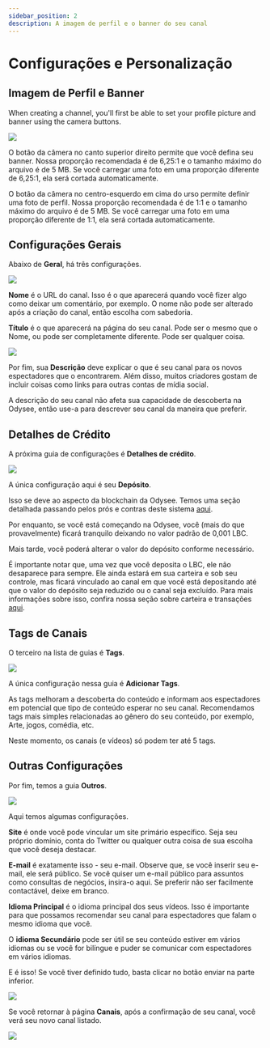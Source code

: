 ```yaml
---
sidebar_position: 2
description: A imagem de perfil e o banner do seu canal
---
```


# Configurações e Personalização

## Imagem de Perfil e Banner

When creating a channel, you'll first be able to set your profile picture and banner using the camera buttons.

![](https://i.imgur.com/6qRbCj2.png)

O botão da câmera no canto superior direito permite que você defina seu banner. Nossa proporção recomendada é de 6,25:1 e o tamanho máximo do arquivo é de 5 MB. Se você carregar uma foto em uma proporção diferente de 6,25:1, ela será cortada automaticamente.

O botão da câmera no centro-esquerdo em cima do urso permite definir uma foto de perfil. Nossa proporção recomendada é de 1:1 e o tamanho máximo do arquivo é de 5 MB. Se você carregar uma foto em uma proporção diferente de 1:1, ela será cortada automaticamente.

## Configurações Gerais

Abaixo de **Geral**, há três configurações.

![](https://i.imgur.com/JOCIYbJ.png)

**Nome** é o URL do canal. Isso é o que aparecerá quando você fizer algo como deixar um comentário, por exemplo. O nome não pode ser alterado após a criação do canal, então escolha com sabedoria.

**Título** é o que aparecerá na página do seu canal. Pode ser o mesmo que o Nome, ou pode ser completamente diferente. Pode ser qualquer coisa.

![](https://i.imgur.com/q5rnbDp.png)

Por fim, sua **Descrição** deve explicar o que é seu canal para os novos espectadores que o encontrarem. Além disso, muitos criadores gostam de incluir coisas como links para outras contas de mídia social.

A descrição do seu canal não afeta sua capacidade de descoberta na Odysee, então use-a para descrever seu canal da maneira que preferir.

## Detalhes de Crédito

A próxima guia de configurações é **Detalhes de crédito**.

![](https://i.imgur.com/9KoSXWY.png)

A única configuração aqui é seu **Depósito**.

Isso se deve ao aspecto da blockchain da Odysee. Temos uma seção detalhada passando pelos prós e contras deste sistema
[aqui](http://chihuahuaspin.com).

Por enquanto, se você está começando na Odysee, você (mais do que provavelmente) ficará tranquilo deixando no valor padrão de 0,001 LBC.

Mais tarde, você poderá alterar o valor do depósito conforme necessário.

É importante notar que, uma vez que você deposita o LBC, ele não desaparece para sempre. Ele ainda estará em sua carteira e sob seu controle, mas ficará vinculado ao canal em que você está depositando até que o valor do depósito seja reduzido ou o canal seja excluído. Para mais informações sobre isso, confira nossa seção sobre carteira e transações [aqui](http://chihuahuaspin.com).

## Tags de Canais

O terceiro na lista de guias é **Tags**.

![](https://i.imgur.com/zHAMh8M.png)

A única configuração nessa guia é **Adicionar Tags**.

As tags melhoram a descoberta do conteúdo e informam aos espectadores em potencial que tipo de conteúdo esperar no seu canal. Recomendamos tags mais simples relacionadas ao gênero do seu conteúdo, por exemplo, Arte, jogos, comédia, etc.

Neste momento, os canais (e vídeos) só podem ter até 5 tags.

## Outras Configurações

Por fim, temos a guia **Outros**.

![](https://i.imgur.com/LNWDqpy.png)

Aqui temos algumas configurações.

**Site** é onde você pode vincular um site primário específico. Seja seu próprio domínio, conta do Twitter ou qualquer outra coisa de sua escolha que você deseja destacar.

**E-mail** é exatamente isso - seu e-mail. Observe que, se você inserir seu e-mail, ele será público. Se você quiser um e-mail público para assuntos como consultas de negócios, insira-o aqui. Se preferir não ser facilmente contactável, deixe em branco.

**Idioma Principal** é o idioma principal dos seus vídeos. Isso é importante para que possamos recomendar seu canal para espectadores que falam o mesmo idioma que você.

O **idioma Secundário** pode ser útil se seu conteúdo estiver em vários idiomas ou se você for bilíngue e puder se comunicar com espectadores em vários idiomas.

E é isso! Se você tiver definido tudo, basta clicar no botão enviar na parte inferior.

![](https://i.imgur.com/2TuYBFW.png)

Se você retornar à página **Canais**, após a confirmação de seu canal, você verá seu novo canal listado.

![](https://i.imgur.com/XLpNGuv.png)
